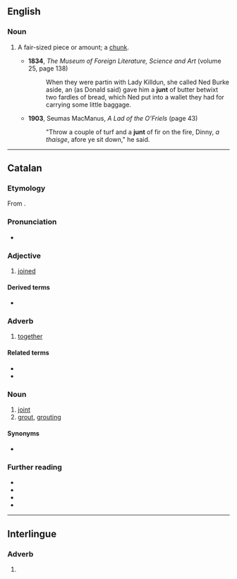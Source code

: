 ==English==

===Noun===
{{en-noun}}

# {{lb|en|Scotland|obsolete}} A fair-sized piece or amount; a [[chunk]].
#* '''1834''', ''The Museum of Foreign Literature, Science and Art'' (volume 25, page 138)
#*: When they were partin with Lady Killdun, she called Ned Burke aside, an (as Donald said) gave him a '''junt''' of butter betwixt two fardles of bread, which Ned put into a wallet they had for carrying some little baggage.
#* '''1903''', Seumas MacManus, ''A Lad of the O'Friels'' (page 43)
#*: "Throw a couple of turf and a '''junt''' of fir on the fire, Dinny, ''a thaisge'', afore ye sit down," he said.

----

==Catalan==

===Etymology===
From {{inh|ca|la|iūnctus}}.

===Pronunciation===
* {{ca-IPA}}

===Adjective===
{{ca-adj}}

# [[joined]]

====Derived terms====
* {{l|ca|juntament}}

===Adverb===
{{ca-adv}}

# [[together]]

====Related terms====
* {{l|ca|ajuntar}}
* {{l|ca|tot junt}}

===Noun===
{{ca-noun|m}}

# [[joint]]
# [[grout]], [[grouting]]

====Synonyms====
* {{l|ca|juntura}}

===Further reading===
* {{R:IEC2}}
* {{R:GDLC}}
* {{R:DNV}}
* {{R:DCVB}}

----

==Interlingue==

===Adverb===
{{head|ie|adverb}}

# {{l|en|together}}